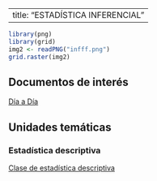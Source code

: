 
---
title: "ESTADÍSTICA INFERENCIAL"
---


```r

library(png)
library(grid)
img2 <- readPNG("infff.png")
grid.raster(img2)

```



## Documentos de interés


[Día a Día ](https://github.com/estadisticaITM/estadisticaITM.github.io/blob/master/DIA-%20DIA_XREI03__ESTADISTICA%20INFERENCIAL_2022-1%20(1).pdf)

## **Unidades temáticas**


### Estadística descriptiva

<a href="descriptiva.html" target="_blank"> Clase de estadística descriptiva</a>
